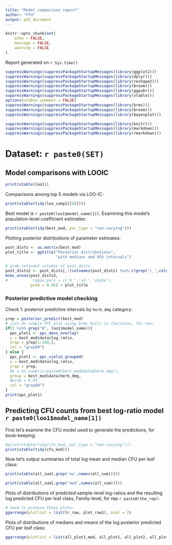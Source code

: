 ```yaml
---
title: "Model comparison report"
author: "PTH"
output: pdf_document
---
```


```r
knitr::opts_chunk$set(
	echo = FALSE,
	message = FALSE,
	warning = FALSE
)
```

Report generated on `r Sys.time()`

```r
suppressWarnings(suppressPackageStartupMessages(library(ggplot2)))
suppressWarnings(suppressPackageStartupMessages(library(dplyr)))
suppressWarnings(suppressPackageStartupMessages(library(reshape2)))
suppressWarnings(suppressPackageStartupMessages(library(broom)))
suppressWarnings(suppressPackageStartupMessages(library(ggpubr)))
suppressWarnings(suppressPackageStartupMessages(library(xtable)))
options(xtable.comment = FALSE)
suppressWarnings(suppressPackageStartupMessages(library(brms)))
suppressWarnings(suppressPackageStartupMessages(library(broom)))
suppressWarnings(suppressPackageStartupMessages(library(bayesplot)))

suppressWarnings(suppressPackageStartupMessages(library(knitr)))
suppressWarnings(suppressPackageStartupMessages(library(markdown)))
suppressWarnings(suppressPackageStartupMessages(library(rmarkdown)))
```

# Dataset: `r paste0(SET)`

## Model comparisons with LOOIC

```r
print(xtable(loo1))
```

Comparisons among top 5 models via LOO-IC:

```r
print(xtable(tidy(loo_comp1[[6]])))
```

Best model is `r paste0(loo1$model_name[1])`. Examining this model's population-level coefficient estimates:

```r
print(xtable(tidy(best_mod, par_type = "non-varying")))
```

Plotting posterior distributions of parameter estimates:

```r
post_dists <- as.matrix(best_mod)
plot_title <- ggtitle("Posterior distributions",
                      "with medians and 95% intervals")

# grab relevant columns of post_dists
post_dists2 <- post_dists[,!(colnames(post_dists) %in% c(grep('r_',colnames(post_dists),value = T),grep('lp_',colnames(post_dists),value = T)))]
mcmc_areas(post_dists2,
#           regex_pars = c('b_','sd_','alpha'),
           prob = 0.95) + plot_title
```

### Posterior predictive model checking

Check 1: posterior predictive intervals by `herb_dmg` category:

```r
yrep = posterior_predict(best_mod)
# just do simple PPC plot using brms built-in functions, for now:
if(1 %in% grep("0", loo1$model_name)){
  ppc_plot1 <- ppc_dens_overlay(
  y = best_mod$data$log_ratio,
  yrep = yrep[1:100,],
  col = "gray80")
} else {
  ppc_plot1 <- ppc_violin_grouped(
  y = best_mod$data$log_ratio,
  yrep = yrep,
  #x = as.numeric(paste0(best_mod$data$herb_dmg)),
  group = best_mod$data$herb_dmg,
  #prob = 0.95,
  col = "gray80")
}
print(ppc_plot1)
```

## Predicting CFU counts from best log-ratio model `r paste0(loo1$model_name[1])`

First let's examine the CFU model used to generate the predictions, for book-keeping:

```r
#print(xtable(tidy(cfu_mod, par_type = "non-varying")))
print(xtable(tidy(cfu_mod)))
```

Now let's output summaries of total log mean and median CFU per leaf class:

```r
print(xtable(all_sum[,grep('mu',names(all_sum))]))
```

```r
print(xtable(all_sum[,grep('med',names(all_sum))]))
```

Plots of distributions of predicted sample-level log-ratios and the resulting log predicted CFU per leaf class, Family-level, for rep `r paste0(the_rep)`:

```r
# need to produce these plots:
ggarrange(plotlist = list(lr_raw, plot_raw1), ncol = 2)
```

Plots of distributions of medians and means of the log posterior predicted CFU per leaf class:

```r
ggarrange(plotlist = list(all_plot1_med, all_plot1, all_plot2, all_plot2_med), ncol = 4)
```
